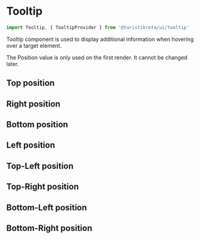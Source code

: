 
<Meta of={TooltipStories} />

# Tooltip

```jsx
import Tooltip, { TooltipProvider } from '@turistikrota/ui/tooltip'
```

Tooltip component is used to display additional information when hovering over a target element.

<Alert type='warning'>The Position value is only used on the first render. It cannot be changed later.</Alert>

<Canvas>
  <div className='flex justify-center items-center min-h-full h-16'>
    <Story of={TooltipStories.Playground} />
  </div>
</Canvas>

<Controls />

## Top position

<Canvas>
  <div className='flex justify-center items-center min-h-full h-16'>
    <Story of={TooltipStories.Top} />
  </div>
</Canvas>

## Right position

<Canvas>
  <div className='flex justify-center items-center min-h-full h-16'>
    <Story of={TooltipStories.Right} />
  </div>
</Canvas>

## Bottom position

<Canvas>
  <div className='flex justify-center items-center min-h-full h-16'>
    <Story of={TooltipStories.Bottom} />
  </div>
</Canvas>

## Left position

<Canvas>
  <div className='flex justify-center items-center min-h-full h-16'>
    <Story of={TooltipStories.Left} />
  </div>
</Canvas>

## Top-Left position

<Canvas>
  <div className='flex justify-center items-center min-h-full h-16'>
    <Story of={TooltipStories.TopLeft} />
  </div>
</Canvas>

## Top-Right position

<Canvas>
  <div className='flex justify-center items-center min-h-full h-16'>
    <Story of={TooltipStories.TopRight} />
  </div>
</Canvas>

## Bottom-Left position

<Canvas>
  <div className='flex justify-center items-center min-h-full h-16'>
    <Story of={TooltipStories.BottomLeft} />
  </div>
</Canvas>

## Bottom-Right position

<Canvas>
  <div className='flex justify-center items-center min-h-full h-16'>
    <Story of={TooltipStories.BottomRight} />
  </div>
</Canvas>
